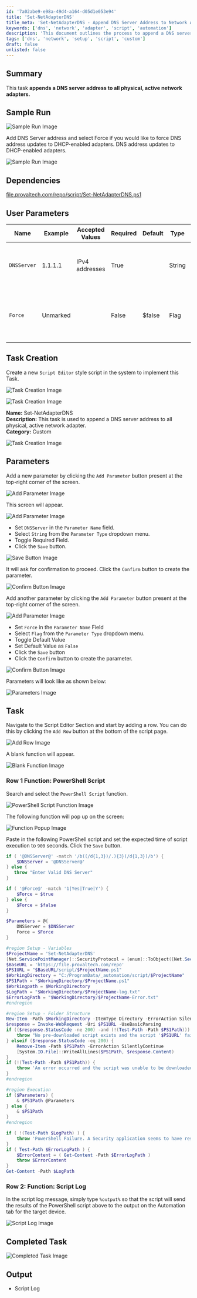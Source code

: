```yaml
---
id: '7a02abe9-e98a-49d4-a164-d05d1e053e94'
title: 'Set-NetAdapterDNS'
title_meta: 'Set-NetAdapterDNS - Append DNS Server Address to Network Adapters'
keywords: ['dns', 'network', 'adapter', 'script', 'automation']
description: 'This document outlines the process to append a DNS server address to all physical, active network adapters. It includes user parameters, task creation, and execution details for implementing the script in ConnectWise Automate.'
tags: ['dns', 'network', 'setup', 'script', 'custom']
draft: false
unlisted: false
---
```

## Summary

This task **appends a DNS server address to all physical, active network adapters.**

## Sample Run

![Sample Run Image](../../../static/img/Set-NetAdapterDNS/image_1.png)

Add DNS Server address and select Force if you would like to force DNS address updates to DHCP-enabled adapters. DNS address updates to DHCP-enabled adapters.

![Sample Run Image](../../../static/img/Set-NetAdapterDNS/image_2.png)

## Dependencies

[file.provaltech.com/repo/script/Set-NetAdapterDNS.ps1](https://file.provaltech.com/repo/script/Set-NetAdapterDNS.ps1)

## User Parameters

| Name          | Example   | Accepted Values | Required | Default | Type   | Description                                                         |
|---------------|-----------|------------------|----------|---------|--------|---------------------------------------------------------------------|
| `DNSServer`   | 1.1.1.1   | IPv4 addresses    | True     |         | String | The DNS server address to append to the network adapter(s)         |
| `Force`       | Unmarked  |                  | False    | $false  | Flag   | Intended to force DNS address updates to DHCP-enabled adapters.     |

## Task Creation

Create a new `Script Editor` style script in the system to implement this Task.

![Task Creation Image](../../../static/img/Set-NetAdapterDNS/image_3.png)

![Task Creation Image](../../../static/img/Set-NetAdapterDNS/image_4.png)

**Name:** Set-NetAdapterDNS  
**Description:** This task is used to append a DNS server address to all physical, active network adapter.  
**Category:** Custom  

![Task Creation Image](../../../static/img/Set-NetAdapterDNS/image_5.png)

## Parameters

Add a new parameter by clicking the `Add Parameter` button present at the top-right corner of the screen.

![Add Parameter Image](../../../static/img/Set-NetAdapterDNS/image_6.png)

This screen will appear.

![Add Parameter Image](../../../static/img/Set-NetAdapterDNS/image_7.png)

- Set `DNSServer` in the `Parameter Name` field.
- Select `String` from the `Parameter Type` dropdown menu.
- Toggle Required Field.
- Click the `Save` button.

![Save Button Image](../../../static/img/Set-NetAdapterDNS/image_8.png)

It will ask for confirmation to proceed. Click the `Confirm` button to create the parameter.

![Confirm Button Image](../../../static/img/Set-NetAdapterDNS/image_9.png)

Add another parameter by clicking the `Add Parameter` button present at the top-right corner of the screen.

![Add Parameter Image](../../../static/img/Set-NetAdapterDNS/image_10.png)

- Set `Force` in the `Parameter Name` Field
- Select `Flag` from the `Parameter Type` dropdown menu.
- Toggle Default Value
- Set Default Value as `False`
- Click the `Save` button
- Click the `Confirm` button to create the parameter.

![Confirm Button Image](../../../static/img/Set-NetAdapterDNS/image_11.png)

Parameters will look like as shown below:

![Parameters Image](../../../static/img/Set-NetAdapterDNS/image_12.png)

## Task

Navigate to the Script Editor Section and start by adding a row. You can do this by clicking the `Add Row` button at the bottom of the script page.

![Add Row Image](../../../static/img/Set-NetAdapterDNS/image_13.png)

A blank function will appear.

![Blank Function Image](../../../static/img/Set-NetAdapterDNS/image_14.png)

### Row 1 Function: PowerShell Script

Search and select the `PowerShell Script` function.

![PowerShell Script Function Image](../../../static/img/Set-NetAdapterDNS/image_15.png)

The following function will pop up on the screen:

![Function Popup Image](../../../static/img/Set-NetAdapterDNS/image_16.png)

Paste in the following PowerShell script and set the expected time of script execution to `900` seconds. Click the `Save` button.

```powershell
if ( '@DNSServer@' -match '/b((/d{1,3})/.){3}(/d{1,3})/b') {
    $DNSServer = '@DNSServer@'
} else {
   throw "Enter Valid DNS Server"
}

if ( '@Force@' -match '1|Yes|True|Y') {
    $Force = $true
} else {
    $Force = $false
}

$Parameters = @{
    DNSServer = $DNSServer
    Force = $Force
}

#region Setup - Variables
$ProjectName = 'Set-NetAdapterDNS'
[Net.ServicePointManager]::SecurityProtocol = [enum]::ToObject([Net.SecurityProtocolType], 3072)
$BaseURL = 'https://file.provaltech.com/repo'
$PS1URL = "$BaseURL/script/$ProjectName.ps1"
$WorkingDirectory = "C:/ProgramData/_automation/script/$ProjectName"
$PS1Path = "$WorkingDirectory/$ProjectName.ps1"
$Workingpath = $WorkingDirectory
$LogPath = "$WorkingDirectory/$ProjectName-log.txt"
$ErrorLogPath = "$WorkingDirectory/$ProjectName-Error.txt"
#endregion

#region Setup - Folder Structure
New-Item -Path $WorkingDirectory -ItemType Directory -ErrorAction SilentlyContinue | Out-Null
$response = Invoke-WebRequest -Uri $PS1URL -UseBasicParsing
if (($response.StatusCode -ne 200) -and (!(Test-Path -Path $PS1Path))) {
    throw "No pre-downloaded script exists and the script '$PS1URL' failed to download. Exiting."
} elseif ($response.StatusCode -eq 200) {
    Remove-Item -Path $PS1Path -ErrorAction SilentlyContinue
    [System.IO.File]::WriteAllLines($PS1Path, $response.Content)
}
if (!(Test-Path -Path $PS1Path)) {
    throw 'An error occurred and the script was unable to be downloaded. Exiting.'
}
#endregion

#region Execution
if ($Parameters) {
    & $PS1Path @Parameters
} else {
    & $PS1Path
}
#endregion

if ( !(Test-Path $LogPath) ) {
    throw 'PowerShell Failure. A Security application seems to have restricted the execution of the PowerShell Script.'
}
if ( Test-Path $ErrorLogPath ) {
    $ErrorContent = ( Get-Content -Path $ErrorLogPath )
    throw $ErrorContent
}
Get-Content -Path $LogPath
```

### Row 2: Function: Script Log

In the script log message, simply type `%output%` so that the script will send the results of the PowerShell script above to the output on the Automation tab for the target device.

![Script Log Image](../../../static/img/Set-NetAdapterDNS/image_17.png)

## Completed Task

![Completed Task Image](../../../static/img/Set-NetAdapterDNS/image_18.png)

## Output

- Script Log












